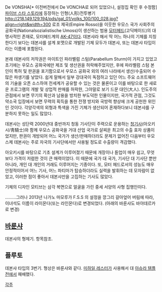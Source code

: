 De VONSHA[* 이전버전에서 De VONCHA로 되어 있었으나, 설정집 확인 후 수정함]
[[파이브 스타 스토리]]에 등장하는 인형(人形)전투병기
http://218.149.129.194/pds/gal_01/volks_100/100_028.jpg?align=right&width=300
로조 제국(Empire Rosso)을 이웃한 우모스 국가 사회주의 공화국(Nationalsozialistische Umoss)이 생산하는 범용 [[모터헤드]](고딕메이드)의 대명사적인 존재로, 모터헤드계의 [[AK-47]]이다. 데본샤라 해서 딱 어느 하나의 기체를 지칭한다기 보다는 데본샤를 설계 포맷으로 개발된 기체 모두가 데본샤, 또는 데본샤 타입이라는 이름에 포함된다.
 
본래 데본샤의 저작권은 마이트인 파라벨럼 스텀(Parabellum Sturm)이 가지고 있었고 초기에는 우모스 공화국에만 제조 및 생산권을 허락해주었지만, 후에 파라벨럼 스텀 본인이 특허 및 판권을 포기함으로서 우모스 공화국 외의 여러 나라에서 생산/수출되어 수 많은 파생기를 낳았다. 쉽게 말해서 일부 강대국이 독점하고 있던 어느 주요 소프트웨어의 기술을 오픈 소스하여 전세계가 공유할 수 있는 것은 물론이고 이를 바탕으로 한 새로운 프로그램의 개발 및 상업적 판매를 허락한, 그야말로 보기 드문 대인(大人). 인도주의 관점에서 보면 무기의 확산과 남용을 방치한 부도덕한 인물이지만, 국가적 관점, 그것도 약소국 입장에서 보면 무력의 획득을 통한 전쟁 방지와 국방력 향상에 크게 공헌한 위인인 것이다. 각양각색의 외형과 특색을 가진 기체가 생산되어 혼재하다보니 데본샤를 구분하지 못하는 일도 많았다.
 
데본샤는 성단력 2000년대 중반까지 청동 기사단이 주력으로 운용하는 [[청기사]](아오키시/靑騎士)와 함께 우모스 공화국을 거대 산업 국가로 살찌운 최고의 수출 효자 상품이었지만, 판권이 개방되어 어느 국가가 생산/판매하더라도 문제가 없어진 다음부터 우모스제 데본샤는 주로 자국의 기사단에서만 사용될 정도로 수출량이 격감했다.
 
아오키시를 바탕으로 기초 설계가 이루어졌기 때문에 개장이나 튠업이 매우 쉽고, 무엇보다 가격이 저렴한 것이 큰 매력이었다. 이 때문에 국가 대 국가, 기사단 대 기사단 뿐만 아니라, 개인 대 개인의 거래도 이루어지는 기종이다. 또, 모터 헤드로서의 성능도 매우 안정적이어서 어느 기사, 어느 파티마가 탑승하더라도 실력을 발휘하는 데 모자람이 없었고, 이러한 점이 좋아서 데본샤만을 고집하는 기사도 많았다.
 
기체의 디자인 모티브는 삼각 복면으로 얼굴을 가린 중세 서양의 사형 집행인이다.


.........그러나 2013년 나가노 마모루가 F.S.S 의 설정을 깡그리 갈아엎어 버림에 따라, 이녀석도 이름이  라이몬다(또는 라인몬다)로 변경되었다. (아래의 바룬샤도 바야데르카로 변경)

== [[바룬샤]] ==
데본샤의 형제기. 항목참조.

== 플루토 ==
데본샤 타입의 3번기. 형상은 바룬샤와 같다. [[미하일 레스터]]가 사용해서 대 [[아슈라 템플]]전에서 패배했다.


[[각주]]
